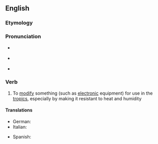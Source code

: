 ==English==

===Etymology===
{{suffix|en|tropical|ize}}

===Pronunciation===
* {{a|GA}} {{IPA|en|/ˈtɹɑpɪkəlaɪz/}}
* {{a|RP}} {{IPA|en|/ˈtɹɒpɪkəlaɪz/}}
* {{hyph|en|trop|i|cal|ize}}

===Verb===
{{en-verb}}

# To [[modify]] something (such as [[electronic]] equipment) for use in the [[tropic]]s, especially by making it resistant to heat and humidity

====Translations====
{{trans-top|modify something for use in the tropics}}
* German: {{t|de|[[tropenfest]] [[machen]]}}
* Italian: {{t|it|tropicalizzare}}
{{trans-mid}}
* Spanish: {{t+|es|tropicalizar}}
{{trans-bottom}}